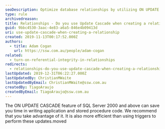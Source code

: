 ```yaml
---
seoDescription: Optimize database relationships by utilizing ON UPDATE CASCADE to streamline updates and reduce code complexity.
type: rule
archivedreason:
title: Relationships - Do you use Update Cascade when creating a relationship?
guid: 9bbc4530-3aac-4e83-a6a5-846e4b09413d
uri: use-update-cascade-when-creating-a-relationship
created: 2019-11-13T00:17:52.000Z
authors:
  - title: Adam Cogan
    url: https://ssw.com.au/people/adam-cogan
related:
  - turn-on-referential-integrity-in-relationships
redirects:
  - relationships-do-you-use-update-cascade-when-creating-a-relationship
lastUpdated: 2019-12-31T06:22:27.000Z
lastUpdatedBy: ChristianMWaite
lastUpdatedByEmail: ChristianMWaite@ssw.com.au
createdBy: TiagoAraujo
createdByEmail: TiagoAraujo@ssw.com.au
---
```


The ON UPDATE CASCADE feature of SQL Server 2000 and above can save you time in writing application and stored procedure code. We recommend that you take advantage of it. It is also more efficient than using triggers to perform these updates.moved
